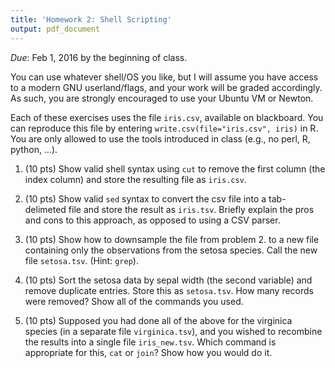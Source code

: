 ```yaml
---
title: 'Homework 2: Shell Scripting'
output: pdf_document
---
```


*Due*: Feb 1, 2016 by the beginning of class.

You can use whatever shell/OS you like, but I will assume you have access to a modern GNU userland/flags, and your work will be graded accordingly.  As such, you are strongly encouraged to use your Ubuntu VM or Newton.


Each of these exercises uses the file `iris.csv`, available on blackboard.  You can reproduce this file by entering `write.csv(file="iris.csv", iris)` in R.  You are only allowed to use the tools introduced in class (e.g., no perl, R, python, ...).



1. (10 pts) Show valid shell syntax using `cut` to remove the first column (the index column) and store the resulting file as `iris.csv`.



2. (10 pts) Show valid `sed` syntax to convert the csv file into a tab-delimeted file and store the result as `iris.tsv`.  Briefly explain the pros and cons to this approach, as opposed to using a CSV parser.



3. (10 pts) Show how to downsample the file from problem 2. to a new file containing only the observations from the setosa species.  Call the new file `setosa.tsv`. (Hint: `grep`).



4. (10 pts) Sort the setosa data by sepal width (the second variable) and remove duplicate entries.  Store this as `setosa.tsv`.  How many records were removed?  Show all of the commands you used.



5. (10 pts) Supposed you had done all of the above for the virginica species (in a separate file `virginica.tsv`), and you wished to recombine the results into a single file `iris_new.tsv`.  Which command is appropriate for this, `cat` or `join`?  Show how you would do it.
